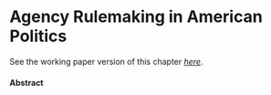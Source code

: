 # Agency Rulemaking in American Politics

See the working paper version of this chapter [_here_](https://judgelord.github.io/dissertation/MacroRulemaking.pdf).

#### Abstract {-}

<!-- `readLines(here::here("01-rulamaking/abstract.txt"))` -->

